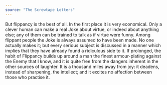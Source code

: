 ```yaml
---
source: "The Screwtape Letters"
---
```


But flippancy is the best of all. In the first place it is very economical. Only a clever human can make a real Joke about virtue, or indeed about anything else; any of them can be trained to talk as if virtue were funny. Among flippant people the Joke is always assumed to have been made. No one actually makes it; but every serious subject is discussed in a manner which implies that they have already found a ridiculous side to it. If prolonged, the habit of Flippancy builds up around a man the finest armour-plating against the Enemy that I know, and it is quite free from the dangers inherent in the other sources of laughter. It is a thousand miles away from joy: it deadens, instead of sharpening, the intellect; and it excites no affection between those who practise it.
